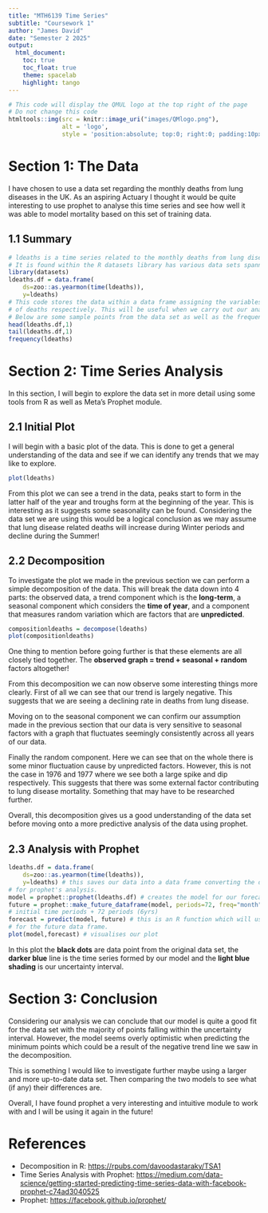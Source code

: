 ```yaml
---
title: "MTH6139 Time Series" 
subtitle: "Coursework 1" 
author: "James David" 
date: "Semester 2 2025" 
output: 
  html_document:
    toc: true
    toc_float: true
    theme: spacelab
    highlight: tango
---
```

 
```r
# This code will display the QMUL logo at the top right of the page
# Do not change this code
htmltools::img(src = knitr::image_uri("images/QMlogo.png"),
               alt = 'logo',
               style = 'position:absolute; top:0; right:0; padding:10px; width:20%;')
```

# Section 1: The Data
I have chosen to use a data set regarding the monthly deaths from lung diseases in the UK. As an aspiring Actuary I thought it would be quite interesting to use prophet to analyse this time series and see how well it was able to model mortality based on this set of training data.

## 1.1 Summary

```r
# ldeaths is a time series related to the monthly deaths from lung diseases in the UK
# It is found within the R datasets library has various data sets spanning numerous subjects.
library(datasets)
ldeaths.df = data.frame(
    ds=zoo::as.yearmon(time(ldeaths)),
    y=ldeaths)
# This code stores the data within a data frame assigning the variables ds and y to the date and number 
# of deaths respectively. This will be useful when we carry out our analysis with Prophet later on. 
# Below are some sample points from the data set as well as the frequency of data collection.
head(ldeaths.df,1)
tail(ldeaths.df,1)
frequency(ldeaths)
```

# Section 2: Time Series Analysis
In this section, I will begin to explore the data set in more detail using some tools from R as well as Meta's Prophet module.

## 2.1 Initial Plot
I will begin with a basic plot of the data. This is done to get a general understanding of the data and see if we can identify any trends that we may like to explore.
```r
plot(ldeaths)
```

From this plot we can see a trend in the data, peaks start to form in the latter half of the year and troughs form at the beginning of the year. This is interesting as it suggests some seasonality can be found. Considering the data set we are using this would be a logical conclusion as we may assume that lung disease related deaths will increase during Winter periods and decline during the Summer!

## 2.2 Decomposition
To investigate the plot we made in the previous section we can perform a simple decomposition of the data. This will break the data down into 4 parts: the observed data, a trend component which is the **long-term**, a seasonal component which considers the **time of year**, and a component that measures random variation which are factors that are **unpredicted**.
```r
compositionldeaths = decompose(ldeaths)
plot(compositionldeaths)
```

One thing to mention before going further is that these elements are all closely tied together. The **observed graph = trend + seasonal + random** factors altogether! 

From this decomposition we can now observe some interesting things more clearly. First of all we can see that our trend is largely negative. This suggests that we are seeing a declining rate in deaths from lung disease.

Moving on to the seasonal component we can confirm our assumption made in the previous section that our data is very sensitive to seasonal factors with a graph that fluctuates seemingly consistently across all years of our data.

Finally the random component. Here we can see that on the whole there is some minor fluctuation cause by unpredicted factors. However, this is not the case in 1976 and 1977 where we see both a large spike and dip respectively. This suggests that there was some external factor contributing to lung disease mortality. Something that may have to be researched further.

Overall, this decomposition gives us a good understanding of the data set before moving onto a more predictive analysis of the data using prophet.

## 2.3 Analysis with Prophet
```r
ldeaths.df = data.frame(
    ds=zoo::as.yearmon(time(ldeaths)),
    y=ldeaths) # this saves our data into a data frame converting the date into the correct format 
# for prophet's analysis.
model = prophet::prophet(ldeaths.df) # creates the model for our forecasting
future = prophet::make_future_dataframe(model, periods=72, freq="month") # forms a data frame with our 
# initial time periods + 72 periods (6yrs) 
forecast = predict(model, future) # this is an R function which will use our model to predict results 
# for the future data frame.
plot(model,forecast) # visualises our plot
```

In this plot the **black dots** are data point from the original data set, the **darker blue** line is the time series formed by our model and the **light blue shading** is our uncertainty interval. 

# Section 3: Conclusion

Considering our analysis we can conclude that our model is quite a good fit for the data set with the majority of points falling within the uncertainty interval. However, the model seems overly optimistic when predicting the minimum points which could be a result of the negative trend line we saw in the decomposition. 

This is something I would like to investigate further maybe using a larger and more up-to-date data set. Then comparing the two models to see what (if any) their differences are.

Overall, I have found prophet a very interesting and intuitive module to work with and I will be using it again in the future!


# References
- Decomposition in R: <https://rpubs.com/davoodastaraky/TSA1>
- Time Series Analysis with Prophet: <https://medium.com/data-science/getting-started-predicting-time-series-data-with-facebook-prophet-c74ad3040525>
- Prophet: <https://facebook.github.io/prophet/>
